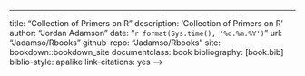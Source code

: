 ---
title: "Collection of Primers on R"
description: 'Collection of Primers on R'
author: "Jordan Adamson"
date: "`r format(Sys.time(), '%d.%m.%Y')`"
url: "Jadamso/Rbooks"
github-repo: "Jadamso/Rbooks"
site: bookdown::bookdown_site
documentclass: book
bibliography: [book.bib]
biblio-style: apalike
link-citations: yes
-->



<!--
## To Create Template: bookdown::create_gitbook('index.Rmd')
## To Create Book: bookdown::render_book('index.Rmd')
## After Creating Book, git add . & git commit
-->


